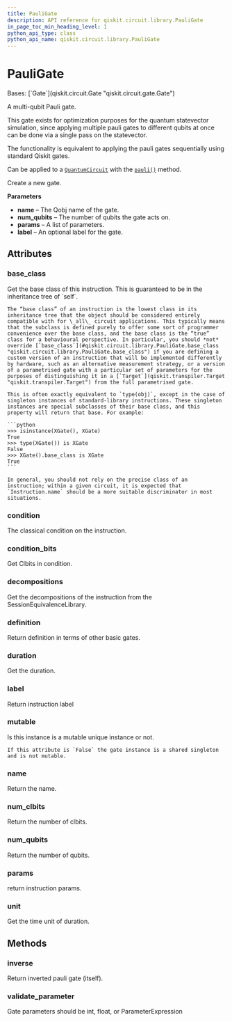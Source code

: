 ```yaml
---
title: PauliGate
description: API reference for qiskit.circuit.library.PauliGate
in_page_toc_min_heading_level: 1
python_api_type: class
python_api_name: qiskit.circuit.library.PauliGate
---
```


# PauliGate

<Class id="qiskit.circuit.library.PauliGate" github="https://github.com/Qiskit/qiskit/tree/stable/1.0/qiskit/circuit/library/generalized_gates/pauli.py#L26-L85" signature="qiskit.circuit.library.PauliGate(label)">
  Bases: [`Gate`](qiskit.circuit.Gate "qiskit.circuit.gate.Gate")

  A multi-qubit Pauli gate.

  This gate exists for optimization purposes for the quantum statevector simulation, since applying multiple pauli gates to different qubits at once can be done via a single pass on the statevector.

  The functionality is equivalent to applying the pauli gates sequentially using standard Qiskit gates.

  Can be applied to a [`QuantumCircuit`](qiskit.circuit.QuantumCircuit "qiskit.circuit.QuantumCircuit") with the [`pauli()`](qiskit.circuit.QuantumCircuit#pauli "qiskit.circuit.QuantumCircuit.pauli") method.

  Create a new gate.

  **Parameters**

  *   **name** – The Qobj name of the gate.
  *   **num\_qubits** – The number of qubits the gate acts on.
  *   **params** – A list of parameters.
  *   **label** – An optional label for the gate.

  ## Attributes

  ### base\_class

  <Attribute id="qiskit.circuit.library.PauliGate.base_class" name="base_class">
    Get the base class of this instruction. This is guaranteed to be in the inheritance tree of `self`.

    The “base class” of an instruction is the lowest class in its inheritance tree that the object should be considered entirely compatible with for \_all\_ circuit applications. This typically means that the subclass is defined purely to offer some sort of programmer convenience over the base class, and the base class is the “true” class for a behavioural perspective. In particular, you should *not* override [`base_class`](#qiskit.circuit.library.PauliGate.base_class "qiskit.circuit.library.PauliGate.base_class") if you are defining a custom version of an instruction that will be implemented differently by hardware, such as an alternative measurement strategy, or a version of a parametrised gate with a particular set of parameters for the purposes of distinguishing it in a [`Target`](qiskit.transpiler.Target "qiskit.transpiler.Target") from the full parametrised gate.

    This is often exactly equivalent to `type(obj)`, except in the case of singleton instances of standard-library instructions. These singleton instances are special subclasses of their base class, and this property will return that base. For example:

    ```python
    >>> isinstance(XGate(), XGate)
    True
    >>> type(XGate()) is XGate
    False
    >>> XGate().base_class is XGate
    True
    ```

    In general, you should not rely on the precise class of an instruction; within a given circuit, it is expected that `Instruction.name` should be a more suitable discriminator in most situations.
  </Attribute>

  ### condition

  <Attribute id="qiskit.circuit.library.PauliGate.condition" name="condition">
    The classical condition on the instruction.
  </Attribute>

  ### condition\_bits

  <Attribute id="qiskit.circuit.library.PauliGate.condition_bits" name="condition_bits">
    Get Clbits in condition.
  </Attribute>

  ### decompositions

  <Attribute id="qiskit.circuit.library.PauliGate.decompositions" name="decompositions">
    Get the decompositions of the instruction from the SessionEquivalenceLibrary.
  </Attribute>

  ### definition

  <Attribute id="qiskit.circuit.library.PauliGate.definition" name="definition">
    Return definition in terms of other basic gates.
  </Attribute>

  ### duration

  <Attribute id="qiskit.circuit.library.PauliGate.duration" name="duration">
    Get the duration.
  </Attribute>

  ### label

  <Attribute id="qiskit.circuit.library.PauliGate.label" name="label">
    Return instruction label
  </Attribute>

  ### mutable

  <Attribute id="qiskit.circuit.library.PauliGate.mutable" name="mutable">
    Is this instance is a mutable unique instance or not.

    If this attribute is `False` the gate instance is a shared singleton and is not mutable.
  </Attribute>

  ### name

  <Attribute id="qiskit.circuit.library.PauliGate.name" name="name">
    Return the name.
  </Attribute>

  ### num\_clbits

  <Attribute id="qiskit.circuit.library.PauliGate.num_clbits" name="num_clbits">
    Return the number of clbits.
  </Attribute>

  ### num\_qubits

  <Attribute id="qiskit.circuit.library.PauliGate.num_qubits" name="num_qubits">
    Return the number of qubits.
  </Attribute>

  ### params

  <Attribute id="qiskit.circuit.library.PauliGate.params" name="params">
    return instruction params.
  </Attribute>

  ### unit

  <Attribute id="qiskit.circuit.library.PauliGate.unit" name="unit">
    Get the time unit of duration.
  </Attribute>

  ## Methods

  ### inverse

  <Function id="qiskit.circuit.library.PauliGate.inverse" name="inverse" github="https://github.com/Qiskit/qiskit/tree/stable/1.0/qiskit/circuit/library/generalized_gates/pauli.py#L62-L64" signature="inverse(annotated=False)">
    Return inverted pauli gate (itself).
  </Function>

  ### validate\_parameter

  <Function id="qiskit.circuit.library.PauliGate.validate_parameter" name="validate_parameter" github="https://github.com/Qiskit/qiskit/tree/stable/1.0/qiskit/circuit/library/generalized_gates/pauli.py#L74-L85" signature="validate_parameter(parameter)">
    Gate parameters should be int, float, or ParameterExpression
  </Function>
</Class>

